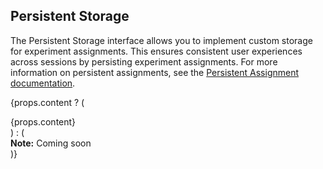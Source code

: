 ## Persistent Storage

The Persistent Storage interface allows you to implement custom storage for experiment assignments. This ensures consistent user experiences across sessions by persisting experiment assignments. For more information on persistent assignments, see the [Persistent Assignment documentation](/server/concepts/persistent_assignment).

{props.content ? (
  <div>{props.content}</div>
) : (
  <div className="alert alert--info">
    <strong>Note:</strong> Coming soon
  </div>
)}

